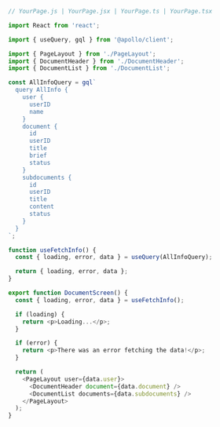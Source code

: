 ```js
// YourPage.js | YourPage.jsx | YourPage.ts | YourPage.tsx

import React from 'react';

import { useQuery, gql } from '@apollo/client';

import { PageLayout } from './PageLayout';
import { DocumentHeader } from './DocumentHeader';
import { DocumentList } from './DocumentList';

const AllInfoQuery = gql`
  query AllInfo {
    user {
      userID
      name
    }
    document {
      id
      userID
      title
      brief
      status
    }
    subdocuments {
      id
      userID
      title
      content
      status
    }
  }
`;

function useFetchInfo() {
  const { loading, error, data } = useQuery(AllInfoQuery);

  return { loading, error, data };
}

export function DocumentScreen() {
  const { loading, error, data } = useFetchInfo();

  if (loading) {
    return <p>Loading...</p>;
  }

  if (error) {
    return <p>There was an error fetching the data!</p>;
  }

  return (
    <PageLayout user={data.user}>
      <DocumentHeader document={data.document} />
      <DocumentList documents={data.subdocuments} />
    </PageLayout>
  );
}
```
